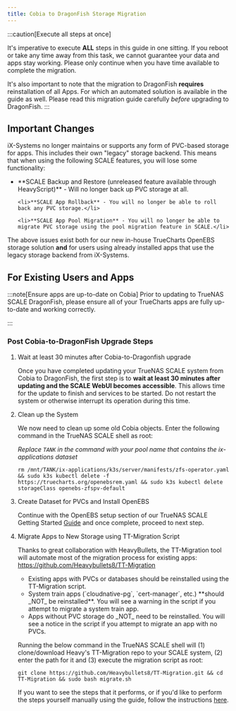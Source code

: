 ```yaml
---
title: Cobia to DragonFish Storage Migration
---
```


:::caution[Execute all steps at once]

It's imperative to execute **ALL** steps in this guide in one sitting. If you reboot or take any time away from this task, we cannot guarantee your data and apps stay working.
Please only continue when you have time available to complete the migration.

It's also important to note that the migration to DragonFish **requires** reinstallation of all Apps. For which an automated solution is available in the guide as well.
Please read this migration guide carefully _before_ upgrading to DragonFish.
:::

## Important Changes

iX-Systems no longer maintains or supports any form of PVC-based storage for apps. This includes their own "legacy" storage backend. This means that when using the following SCALE features, you will lose some functionality:

<ul>
    <li>**SCALE Backup and Restore (unreleased feature available through HeavyScript)** - Will no longer back up PVC storage at all.</li>

    <li>**SCALE App Rollback** - You will no longer be able to roll back any PVC storage.</li>

    <li>**SCALE App Pool Migration** - You will no longer be able to migrate PVC storage using the pool migration feature in SCALE.</li>
</ul>

The above issues exist both for our new in-house TrueCharts OpenEBS storage solution **and** for users using already installed apps that use the legacy storage backend from iX-Systems.

## For Existing Users and Apps

:::note[Ensure apps are up-to-date on Cobia]
Prior to updating to TrueNAS SCALE DragonFish, please ensure all of your TrueCharts apps are fully up-to-date and working correctly.

:::

### Post Cobia-to-DragonFish Upgrade Steps


<Steps>

1. Wait at least 30 minutes after Cobia-to-Dragonfish upgrade

    Once you have completed updating your TrueNAS SCALE system from Cobia to DragonFish, the first step is to **wait at least 30 minutes after updating and the SCALE WebUI becomes accessible**. This allows time for the update to finish and services to be started. Do not restart the system or otherwise interrupt its operation during this time.

2. Clean up the System

    We now need to clean up some old Cobia objects. Enter the following command in the TrueNAS SCALE shell as root:

    _Replace `TANK` in the command with your pool name that contains the ix-applications dataset_

    ```shell title="Remove Old OpenEBS"
    rm /mnt/TANK/ix-applications/k3s/server/manifests/zfs-operator.yaml && sudo k3s kubectl delete -f https://truecharts.org/openebsrem.yaml && sudo k3s kubectl delete storageClass openebs-zfspv-default
    ```

3. Create Dataset for PVCs and Install OpenEBS

    Continue with the OpenEBS setup section of our TrueNAS SCALE Getting Started [Guide](/scale/guides/getting-started#openebs-setup) and once complete, proceed to next step.

4. Migrate Apps to New Storage using TT-Migration Script

    Thanks to great collaboration with HeavyBullets, the TT-Migration tool will automate most of the migration process for existing apps:
    https://github.com/Heavybullets8/TT-Migration
    
    <ul>
        <li>Existing apps with PVCs or databases should be reinstalled using the TT-Migration script.</li>
        <li>System train apps (`cloudnative-pg`, `cert-manager`, etc.) **should _NOT_ be reinstalled**. You will see a warning in the script if you attempt to migrate a system train app.</li>
        <li>Apps without PVC storage do _NOT_ need to be reinstalled. You will see a notice in the script if you attempt to migrate an app with no PVCs.</li>
    </ul>

    Running the below command in the TrueNAS SCALE shell will (1) clone/download Heavy's TT-Migration repo to your SCALE system, (2) enter the path for it and (3) execute the migration script as root:

    ```shell title="Install and Run TT-Migration"
    git clone https://github.com/Heavybullets8/TT-Migration.git && cd TT-Migration && sudo bash migrate.sh
    ```

    If you want to see the steps that it performs, or if you'd like to perform the steps yourself manually using the guide, follow the instructions [here](https://github.com/Heavybullets8/TT-Migration?tab=readme-ov-file#guide).

</Steps>
